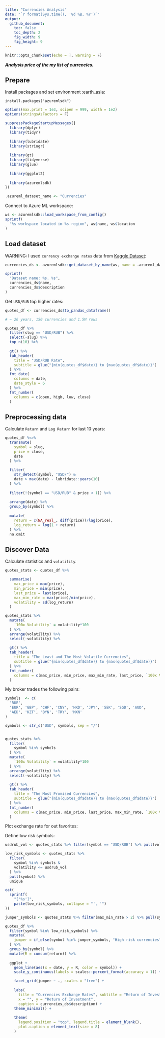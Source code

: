 ```yaml
---
title: "Currencies Analysis"
date: "`r format(Sys.time(), '%d %B, %Y')`"
output:
  github_document:
    toc: false
    toc_depth: 2
    fig_width: 9
    fig_height: 9 
---
```


```r
knitr::opts_chunk$set(echo = T, warning = F)
```

***Analysis price of the my list of currencies.***

## Prepare

Install packages and set environment :earth_asia:

`install.packages("azuremlsdk")`

```r
options(max.print = 1e3, scipen = 999, width = 1e2)
options(stringsAsFactors = F)

suppressPackageStartupMessages({
  library(dplyr)
  library(tidyr)
  
  library(lubridate)
  library(stringr)
  
  library(gt)
  library(tidyverse)
  library(glue)
  
  library(ggplot2)
  
  library(azuremlsdk)
})
```


```r
.azureml_dataset_name <- "Currencies"
```


Connect to Azure ML workspace:

```r
ws <- azuremlsdk::load_workspace_from_config()
sprintf(
  "%s workspace located in %s region", ws$name, ws$location
)
```


## Load dataset

WARNING: I used `currency exchange rates` data from [Kaggle Dataset](https://www.kaggle.com/datasets/dhruvildave/currency-exchange-rates):

```r
currencies_ds <- azuremlsdk::get_dataset_by_name(ws, name = .azureml_dataset_name)

sprintf(
  "Dataset name: %s. %s",
  currencies_ds$name, 
  currencies_ds$description
)
```

Get `USD/RUB` top higher rates:

```r
quotes_df <- currencies_ds$to_pandas_dataframe()

# ~ 20 years, 150 currencies and 1.5M rows

quotes_df %>%
  filter(slug == "USD/RUB") %>%
  select(-slug) %>% 
  top_n(10) %>% 
  
  gt() %>%
  tab_header(
    title = "USD/RUB Rate",
    subtitle = glue("{min(quotes_df$date)} to {max(quotes_df$date)}")
  ) %>%
  fmt_date(
    columns = date,
    date_style = 6
  ) %>%
  fmt_number(
    columns = c(open, high, low, close)
  )
```

## Preprocessing data

Calculate `Return` and `Log Return` for last 10 years: 

```r
quotes_df %<>% 
  transmute(
    symbol = slug,
    price = close,
    date
  ) %>% 
  
  filter(
    str_detect(symbol, "USD/") &
    date > max(date) - lubridate::years(10)
  ) %>% 
  
  filter(!(symbol == "USD/RUB" & price < 1)) %>% 
  
  arrange(date) %>% 
  group_by(symbol) %>%
  
  mutate(
    return = c(NA_real_, diff(price))/lag(price),
    log_return = log(1 + return)
  ) %>% 
  na.omit
```

## Discover Data

Calculate statistics and `volatility`:

```r
quotes_stats <- quotes_df %>% 

  summarise(
    max_price = max(price), 
    min_price = min(price),
    last_price = last(price),
    max_min_rate = max(price)/min(price),
    volatility = sd(log_return)
  )

quotes_stats %>% 
  mutate(
    `100x Volatility` = volatility*100
  ) %>% 
  arrange(volatility) %>% 
  select(-volatility) %>% 
  
  gt() %>% 
  tab_header(
    title = "The Least and The Most Volatile Currencies",
    subtitle = glue("{min(quotes_df$date)} to {max(quotes_df$date)}")
  ) %>%
  fmt_number(
    columns = c(max_price, min_price, max_min_rate, last_price, `100x Volatility`)
  )
```
My broker trades the following pairs:

```r
symbols  <- c(
  'RUB', 
  'EUR', 'GBP', 'CHF', 'CNY', 'HKD', 'JPY', 'SEK', 'SGD', 'AUD',  
  'AED', 'KZT', 'BYN', 'TRY', 'MXN'
)

symbols <- str_c("USD", symbols, sep = "/")


quotes_stats %>% 
  filter(
    symbol %in% symbols
  ) %>% 
  mutate(
    `100x Volatility` = volatility*100
  ) %>% 
  arrange(volatility) %>% 
  select(-volatility) %>% 
  
  gt() %>% 
  tab_header(
    title = "The Most Promised Currencies",
    subtitle = glue("{min(quotes_df$date)} to {max(quotes_df$date)}")
  ) %>%
  fmt_number(
    columns = c(max_price, min_price, last_price, max_min_rate, `100x Volatility`)
  )

```
Plot exchange rate for out favorites:

Define low risk symbols:

```r
usdrub_vol <- quotes_stats %>% filter(symbol == "USD/RUB") %>% pull(volatility)

low_risk_symbols <- quotes_stats %>% 
  filter(
    symbol %in% symbols &
    volatility <= usdrub_vol
  ) %>% 
  pull(symbol) %>% 
  unique

cat(
  sprintf(
    "['%s']",
    paste(low_risk_symbols, collapse = "', '")
))
```


```r
jumper_symbols <- quotes_stats %>% filter(max_min_rate > 2) %>% pull(symbol)

quotes_df %>% 
  filter(symbol %in% low_risk_symbols) %>% 
  mutate(
    jumper = if_else(symbol %in% jumper_symbols, "High risk currencies", "Low risk currencies")
  ) %>% 
  group_by(symbol) %>% 
  mutate(R = cumsum(return)) %>% 
  
  ggplot + 
    geom_line(aes(x = date, y = R, color = symbol)) +
    scale_y_continuous(labels = scales::percent_format(accuracy = 1)) +

    facet_grid(jumper ~ ., scales = "free") +
    
    labs(
      title = "Currencies Exchange Rates", subtitle = "Return of Investment for last 10 years",
      x = "", y = "Return of Investment", 
      caption = currencies_ds$description) +
    theme_minimal() +
  
    theme(
      legend.position = "top", legend.title = element_blank(),
      plot.caption = element_text(size = 8)
    )
```





